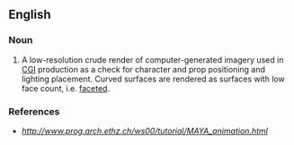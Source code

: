 ==English==

===Noun===
{{en-noun}}

# {{computing|animation}} A low-resolution crude render of computer-generated imagery used in [[CGI]] production as a check for character and prop positioning and lighting placement.  Curved surfaces are rendered as surfaces with low face count, i.e. [[faceted]].

===References===
*''http://www.prog.arch.ethz.ch/ws00/tutorial/MAYA_animation.html''